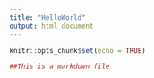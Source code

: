 ```yaml
---
title: "HelloWorld"
output: html_document
---
```


```r
knitr::opts_chunk$set(echo = TRUE)
```
```r
##This is a markdown file
```

